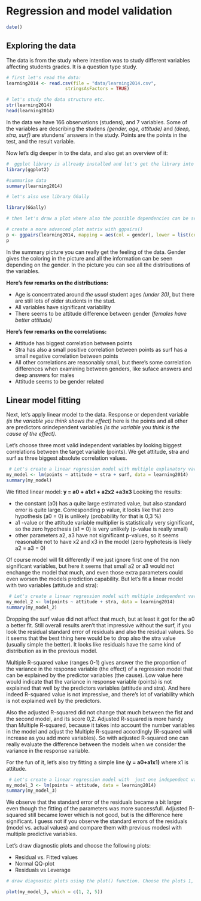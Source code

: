 # Regression and model validation

```r
date()

```

## Exploring the data

The data is from the study where intention was to study different variables affecting students grades. It is a question type study.

```r
# first let's read the data: 
learning2014 <- read.csv(file = "data/learning2014.csv", 
                      stringsAsFactors = TRUE)

# let's study the data structure etc. 
str(learning2014)
head(learning2014)
```

In the data we have 166 observations (studens), and 7 variables. Some of the variables are describing the studens *(gender, age, attitude)* and *(deep, stra, surf)* are stundens' answers in the study. Points are the points in the test, and the result variable. 

Now let's dig deeper in to the data, and also get an overview of it: 

```r
#  ggplot library is allready installed and let's get the library into use
library(ggplot2)

#summarise data
summary(learning2014)

# let's also use library GGally

library(GGally)

# then let's draw a plot where also the possible dependencies can be seen

# create a more advanced plot matrix with ggpairs()
p <- ggpairs(learning2014, mapping = aes(col = gender), lower = list(combo = wrap("facethist", bins = 20)))
p

```

In the summary picture you can really get the feeling of the data. Gender gives the coloring in the picture and all the information can be seen depending on the gender. In the picture you can see all the distributions of the variables. 

**Here's few remarks on the distributions: **

- Age is concentrated around *the usual* student ages *(under 30)*, but there are still lots of older students in the stud. 
- All variables have significant variability
- There seems to be attitude difference between gender *(females have better attitude)*

**Here's few remarks on the correlations:**

- Attitude has biggest correlation between points
- Stra has also a small positive correlation between points as surf has a small negative correlation between points
- All other correlations are reasonably small, but there's some correlation differences when examining between genders, like suface answers and deep answers for males
- Attitude seems to be gender related

## Linear model fitting

Next, let's apply linear model to the data. Response or dependent variable *(is the variable you think shows the effect)* here is the points and all other are predictors orindependent variables *(is the variable you think is the cause of the effect)*. 

Let's choose three most valid independent variables by looking biggest correlations between the target variable (points). We get attitude, stra and surf as three biggest absolute correlation values. 


```r
 # Let's create a linear regression model with multiple explanatory variables
my_model <- lm(points ~ attitude + stra + surf, data = learning2014)
summary(my_model)

```

We fitted  linear model: **y = a0 + a1x1 + a2x2 +a3x3**
Looking the results:

- the constant (a0) has a quite large estimated value, but also standard error is quite large. Corresponding p value, it looks like that zero hypothesis (a0 = 0) is unlikely (probability for that is 0,3 %)
- a1 -value or the attitude variable multiplier is statistically very significant, so the zero hypothesis (a1 = 0) is very unlikely (p-value is really small)
- other parameters a2, a3 have not significant p-values, so it seems reasonable not to have x2 and x3 in the model (zero hyphotesis is likely a2 = a3 = 0)

Of course model will fit differently if we just ignore first one of the non significant variables, but here it seems that small a2 or a3 would not enchange the model that much, and even those extra parameters could even worsen the models prediction capability. But let's fit a linear model with two variables (attitude and stra): 


```r
 # Let's create a linear regression model with multiple independent variable
my_model_2 <- lm(points ~ attitude + stra, data = learning2014) 
summary(my_model_2)

```

Dropping the surf value did not affect that much, but at least it got for the a0 a better fit. Still overall results aren't that impressive without the surf, if you look the residual standard error of residuals and also the residual values. So it seems that the best thing here would be to drop also the stra value (usually simple the better). It looks like residuals have the same kind of distribution as in the previous model. 

Multiple R-squared value (ranges 0-1) gives answer the the proportion of the variance in the response variable (the effect) of a regression model that can be explained by the predictor variables (the cause). Low value here  would indicate that the variance in  response variable (points) is not explained that well by the predictors variables (attitude and stra). And here indeed R-squared value is not impressive, and there's lot of variability which is not explained well by the predictors.

Also the adjusted R-squared did not change that much between the fist and the second model, and its score 0,2. Adjusted R-squared is more handy than Multiple R-squared, because it takes into account the number variables in the model and adjust the Multiple R-squared accordingly (R-squared willi increase as you add more variables). So with adjusted R-squared one can really evaluate the difference between the models when we consider the variance in the response variable.

For the fun of it, let's also try fitting a simple line **(y = a0+a1x1)** where x1 is attitude. 

```r
 # Let's create a linear regression model with  just one independent variable
my_model_3 <- lm(points ~ attitude, data = learning2014) 
summary(my_model_3)

```

We observe that the standard error of the residuals became a bit larger even though the fitting of the parameters was more successfull. Adjusted R-squared still became lower which is not good, but is the difference here significant. I guess not if you observe the standard errors of the residuals (model vs. actual values) and compare them with previous modesl with multiple predictive variables. 

Let's draw diagnostic plots and choose the following plots:

- Residual vs. Fitted values
- Normal QQ-plot
- Residuals vs Leverage

```r
# draw diagnostic plots using the plot() function. Choose the plots 1, 2 and 5

plot(my_model_3, which = c(1, 2, 5))

```
